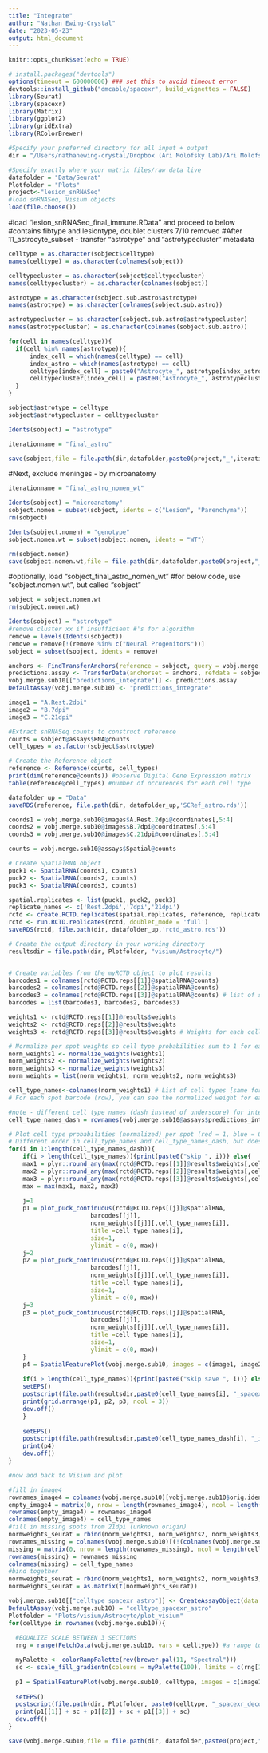```yaml
---
title: "Integrate"
author: "Nathan Ewing-Crystal"
date: "2023-05-23"
output: html_document
---
```


```r
knitr::opts_chunk$set(echo = TRUE)
```

```r
# install.packages("devtools")
options(timeout = 600000000) ### set this to avoid timeout error
devtools::install_github("dmcable/spacexr", build_vignettes = FALSE)
library(Seurat)
library(spacexr)
library(Matrix)
library(ggplot2)
library(gridExtra)
library(RColorBrewer)
```

```r
#Specify your preferred directory for all input + output
dir = "/Users/nathanewing-crystal/Dropbox (Ari Molofsky Lab)/Ari Molofsky Lab Team Folder/Nathan Ewing-Crystal/RNASeq/Lesion snRNASeq/seurat"

#Specify exactly where your matrix files/raw data live
datafolder = "Data/Seurat"
Plotfolder = "Plots"
project<-"lesion_snRNASeq"
#load snRNASeq, Visium objects
load(file.choose())
```

#load "lesion_snRNASeq_final_immune.RData" and proceed to below
#contains fibtype and lesiontype, doublet clusters 7/10 removed
#After 11_astrocyte_subset - transfer "astrotype" and "astrotypecluster" metadata
```r
celltype = as.character(sobject$celltype)
names(celltype) = as.character(colnames(sobject))

celltypecluster = as.character(sobject$celltypecluster)
names(celltypecluster) = as.character(colnames(sobject))

astrotype = as.character(sobject.sub.astro$astrotype)
names(astrotype) = as.character(colnames(sobject.sub.astro))

astrotypecluster = as.character(sobject.sub.astro$astrotypecluster)
names(astrotypecluster) = as.character(colnames(sobject.sub.astro))

for(cell in names(celltype)){
  if(cell %in% names(astrotype)){
      index_cell = which(names(celltype) == cell)
      index_astro = which(names(astrotype) == cell)
      celltype[index_cell] = paste0("Astrocyte_", astrotype[index_astro])
      celltypecluster[index_cell] = paste0("Astrocyte_", astrotypecluster[index_astro])
  }
}

sobject$astrotype = celltype
sobject$astrotypecluster = celltypecluster

Idents(sobject) = "astrotype"

iterationname = "final_astro"

save(sobject,file = file.path(dir,datafolder,paste0(project,"_",iterationname,".RData")))
```

#Next, exclude meninges - by microanatomy
```r
iterationname = "final_astro_nomen_wt"

Idents(sobject) = "microanatomy"
sobject.nomen = subset(sobject, idents = c("Lesion", "Parenchyma"))
rm(sobject)

Idents(sobject.nomen) = "genotype"
sobject.nomen.wt = subset(sobject.nomen, idents = "WT")

rm(sobject.nomen)
save(sobject.nomen.wt,file = file.path(dir,datafolder,paste0(project,"_",iterationname,".RData")))
```
#optionally, load "sobject_final_astro_nomen_wt" 
#for below code, use "sobject.nomen.wt", but called "sobject"
```r
sobject = sobject.nomen.wt
rm(sobject.nomen.wt)

Idents(sobject) = "astrotype"
#remove cluster xx if insufficient #'s for algorithm
remove = levels(Idents(sobject))
remove = remove[!(remove %in% c("Neural Progenitors"))]
sobject = subset(sobject, idents = remove)
```

```r
anchors <- FindTransferAnchors(reference = sobject, query = vobj.merge.sub10, normalization.method = "SCT", reference.assay = "SCT", query.assay = "SCT")
predictions.assay <- TransferData(anchorset = anchors, refdata = sobject$astrotype, prediction.assay = TRUE, dims = c(1:30), weight.reduction = vobj.merge.sub10[["pca"]])
vobj.merge.sub10[["predictions_integrate"]] <- predictions.assay
DefaultAssay(vobj.merge.sub10) <- "predictions_integrate"
```

```r
image1 = "A.Rest.2dpi"
image2 = "B.7dpi"
image3 = "C.21dpi"
```


```r
#Extract snRNASeq counts to construct reference
counts = sobject@assays$RNA@counts
cell_types = as.factor(sobject$astrotype)

# Create the Reference object
reference <- Reference(counts, cell_types)
print(dim(reference@counts)) #observe Digital Gene Expression matrix
table(reference@cell_types) #number of occurences for each cell type

datafolder_up = "Data"
saveRDS(reference, file.path(dir, datafolder_up,'SCRef_astro.rds'))

```

```r
coords1 = vobj.merge.sub10@images$A.Rest.2dpi@coordinates[,5:4]
coords2 = vobj.merge.sub10@images$B.7dpi@coordinates[,5:4]
coords3 = vobj.merge.sub10@images$C.21dpi@coordinates[,5:4]

counts = vobj.merge.sub10@assays$Spatial@counts

# Create SpatialRNA object
puck1 <- SpatialRNA(coords1, counts)
puck2 <- SpatialRNA(coords2, counts)
puck3 <- SpatialRNA(coords3, counts)

spatial.replicates <- list(puck1, puck2, puck3)
replicate_names <- c('Rest.2dpi','7dpi','21dpi')
rctd <- create.RCTD.replicates(spatial.replicates, reference, replicate_names, max_cores = 1)
rctd <- run.RCTD.replicates(rctd, doublet_mode = 'full')
saveRDS(rctd, file.path(dir, datafolder_up,'rctd_astro.rds'))

# Create the output directory in your working directory
resultsdir = file.path(dir, Plotfolder, "visium/Astrocyte/")


# Create variables from the myRCTD object to plot results
barcodes1 = colnames(rctd@RCTD.reps[[1]]@spatialRNA@counts)
barcodes2 = colnames(rctd@RCTD.reps[[2]]@spatialRNA@counts)
barcodes3 = colnames(rctd@RCTD.reps[[3]]@spatialRNA@counts) # list of spatial barcodes
barcodes = list(barcodes1, barcodes2, barcodes3)

weights1 <- rctd@RCTD.reps[[1]]@results$weights
weights2 <- rctd@RCTD.reps[[2]]@results$weights
weights3 <- rctd@RCTD.reps[[3]]@results$weights # Weights for each cell type per barcode

# Normalize per spot weights so cell type probabilities sum to 1 for each spot
norm_weights1 <- normalize_weights(weights1) 
norm_weights2 <- normalize_weights(weights2) 
norm_weights3 <- normalize_weights(weights3) 
norm_weights = list(norm_weights1, norm_weights2, norm_weights3)

cell_type_names<-colnames(norm_weights1) # List of cell types [same for all 3]
# For each spot barcode (row), you can see the normalized weight for each cell type (column)

#note - different cell type names (dash instead of underscore) for integration
cell_type_names_dash = rownames(vobj.merge.sub10@assays$predictions_integrate)

# Plot cell type probabilities (normalized) per spot (red = 1, blue = 0 probability)
# Different order in cell_type_names and cell_type_names_dash, but doesn't matter - save with correct filename
for(i in 1:length(cell_type_names_dash)){
    if(i > length(cell_type_names)){print(paste0("skip ", i))} else{
    max1 = plyr::round_any(max(rctd@RCTD.reps[[1]]@results$weights[,cell_type_names[i]]), accuracy = 0.1, f = ceiling) #take maximum prediction, round up to nearest 0.1 (easier to view)
    max2 = plyr::round_any(max(rctd@RCTD.reps[[2]]@results$weights[,cell_type_names[i]]), accuracy = 0.1, f = ceiling) #take maximum prediction, round up to nearest 0.1 (easier to view)
    max3 = plyr::round_any(max(rctd@RCTD.reps[[3]]@results$weights[,cell_type_names[i]]), accuracy = 0.1, f = ceiling) #take maximum prediction, round up to nearest 0.1 (easier to view)
    max = max(max1, max2, max3)
    
    j=1
    p1 = plot_puck_continuous(rctd@RCTD.reps[[j]]@spatialRNA, 
                       barcodes[[j]],
                       norm_weights[[j]][,cell_type_names[i]],
                       title =cell_type_names[i], 
                       size=1,
                       ylimit = c(0, max))
    j=2
    p2 = plot_puck_continuous(rctd@RCTD.reps[[j]]@spatialRNA, 
                       barcodes[[j]],
                       norm_weights[[j]][,cell_type_names[i]],
                       title =cell_type_names[i], 
                       size=1,
                       ylimit = c(0, max))
    j=3
    p3 = plot_puck_continuous(rctd@RCTD.reps[[j]]@spatialRNA, 
                       barcodes[[j]],
                       norm_weights[[j]][,cell_type_names[i]],
                       title =cell_type_names[i], 
                       size=1,
                       ylimit = c(0, max))
    }
    p4 = SpatialFeaturePlot(vobj.merge.sub10, images = c(image1, image2, image3), features = cell_type_names_dash[i])
    
    if(i > length(cell_type_names)){print(paste0("skip save ", i))} else{
    setEPS()
    postscript(file.path(resultsdir,paste0(cell_type_names[i], "_spacexr_deconv.eps")), width = 12)
    print(grid.arrange(p1, p2, p3, ncol = 3))
    dev.off()
    }
    
    setEPS()
    postscript(file.path(resultsdir,paste0(cell_type_names_dash[i], "_integration_prediction.eps")))
    print(p4)
    dev.off()
}

#now add back to Visium and plot

#fill in image4
rownames_image4 = colnames(vobj.merge.sub10)[vobj.merge.sub10$orig.ident == "21dpi Deleter"]
empty_image4 = matrix(0, nrow = length(rownames_image4), ncol = length(cell_type_names))
rownames(empty_image4) = rownames_image4
colnames(empty_image4) = cell_type_names
#fill in missing spots from 21dpi (unknown origin)
normweights_seurat = rbind(norm_weights1, norm_weights2, norm_weights3, empty_image4)
rownames_missing = colnames(vobj.merge.sub10)[(!(colnames(vobj.merge.sub10) %in% rownames(normweights_seurat)))]
missing = matrix(0, nrow = length(rownames_missing), ncol = length(cell_type_names))
rownames(missing) = rownames_missing
colnames(missing) = cell_type_names
#bind together
normweights_seurat = rbind(norm_weights1, norm_weights2, norm_weights3, empty_image4, missing)
normweights_seurat = as.matrix(t(normweights_seurat))

vobj.merge.sub10[["celltype_spacexr_astro"]] <- CreateAssayObject(data = normweights_seurat)
DefaultAssay(vobj.merge.sub10) = "celltype_spacexr_astro"
Plotfolder = "Plots/visium/Astrocyte/plot_visium"
for(celltype in rownames(vobj.merge.sub10)){
  
  #EQUALIZE SCALE BETWEEN 3 SECTIONS
  rng = range(FetchData(vobj.merge.sub10, vars = celltype)) #a range to have the same min and max for both plots

  myPalette <- colorRampPalette(rev(brewer.pal(11, "Spectral")))
  sc <- scale_fill_gradientn(colours = myPalette(100), limits = c(rng[1], rng[2]), breaks = c(0, round(max(rng)/2, digits = 2), round(max(rng), digits = 2)))
  
  p1 = SpatialFeaturePlot(vobj.merge.sub10, celltype, images = c(image1, image2, image3))
  
  setEPS()
  postscript(file.path(dir, Plotfolder, paste0(celltype, "_spacexr_deconv_plot_visium.eps")))
  print(p1[[1]] + sc + p1[[2]] + sc + p1[[3]] + sc)
  dev.off()
}
```
```r
save(vobj.merge.sub10,file = file.path(dir, datafolder,paste0(project,"_vobj.merge.sub10_snseq",iterationname,".RData")))

```


